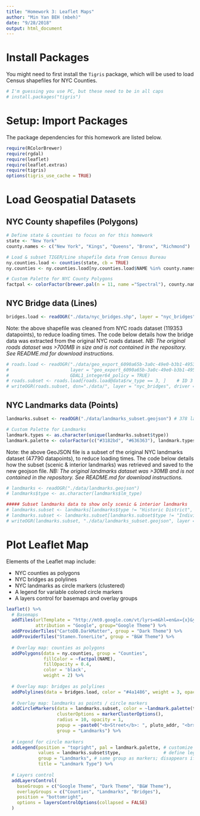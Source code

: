 ```yaml
---
title: "Homework 3: Leaflet Maps"
author: "Min Yan BEH (mbeh)"
date: "9/28/2018"
output: html_document
---
```


# Install Packages

You might need to first install the `Tigris` package, which will be used to load Census shapefiles for NYC Counties.

```r
# I'm guessing you use PC, but these need to be in all caps
# install.packages("tigris")
```

# Setup: Import Packages

The package dependencies for this homework are listed below.

```r
require(RColorBrewer)
require(rgdal)
require(leaflet)
require(leaflet.extras)
require(tigris)
options(tigris_use_cache = TRUE)
```

# Load Geospatial Datasets

## NYC County shapefiles (Polygons)

```r
# Define state & counties to focus on for this homework
state <- "New York"
county.names <- c("New York", "Kings", "Queens", "Bronx", "Richmond")

# Load & subset TIGER/Line shapefile data from Census Bureau
ny.counties.load <- counties(state, cb = TRUE)
ny.counties <- ny.counties.load[ny.counties.load$NAME %in% county.names,]

# Custom Palette for NYC County Polygons
factpal <- colorFactor(brewer.pal(n = 11, name ="Spectral"), county.names)
```

## NYC Bridge data (Lines)

```r
bridges.load <- readOGR("./data/nyc_bridges.shp", layer = "nyc_bridges")
```

Note: the above shapefile was cleaned from NYC roads dataset (119353 datapoints), to reduce loading times.
The code below details how the bridge data was extracted from the original NYC roads dataset.
*NB: The original roads dataset was >700MB in size and is not contained in the repository. See README.md for download instructions.*

```r
# roads.load <- readOGR("./data/geo_export_6090a65b-3a0c-49e0-b3b1-4953105ee436.shp",
#                       layer = "geo_export_6090a65b-3a0c-49e0-b3b1-4953105ee436", 
#                       GDAL1_integer64_policy = TRUE)
# roads.subset <- roads.load[roads.load@data$rw_type == 3, ]    # ID 3 represents bridges
# writeOGR(roads.subset, dsn="./data/", layer = "nyc_bridges", driver = "ESRI Shapefile")
```

## NYC Landmarks data (Points)

```r
landmarks.subset <- readOGR("./data/landmarks_subset.geojson") # 378 landmarks

# Custom Palette for Landmarks
landmark.types <- as.character(unique(landmarks.subset$type))
landmark.palette <- colorFactor(c("#3182bd", "#636363"), landmark.types)
```

Note: the above GeoJSON file is a subset of the original NYC landmarks dataset (47790 datapoints), to reduce loading times.
The code below details how the subset (scenic & interior landmarks) was retrieved and saved to the new geojson file.
*NB: The original landmarks dataset was >30MB and is not contained in the repository. See README.md for download instructions.*

```r
# landmarks <- readOGR("./data/landmarks.geojson")
# landmarks$type <- as.character(landmarks$lm_type)

##### Subset landmarks data to show only scenic & interior landmarks
# landmarks.subset <- landmarks[landmarks$type != "Historic District", ]
# landmarks.subset <- landmarks.subset[landmarks.subset$type != "Individual Landmark", ]
# writeOGR(landmarks.subset, "./data/landmarks_subset.geojson", layer = "landmarks", driver = "GeoJSON")
```


# Plot Leaflet Map 

Elements of the Leaflet map include:

* NYC counties as polygons
* NYC bridges as polylines
* NYC landmarks as circle markers (clustered)
* A legend for variable colored circle markers
* A layers control for basemaps and overlay groups

```r
leaflet() %>%
  # Basemaps
  addTiles(urlTemplate = "http://mt0.google.com/vt/lyrs=m&hl=en&x={x}&y={y}&z={z}&s=Ga", # Source: Class 10 app.R Example
           attribution = "Google", group="Google Theme") %>%
  addProviderTiles("CartoDB.DarkMatter", group = "Dark Theme") %>%
  addProviderTiles("Stamen.TonerLite", group = "B&W Theme") %>%
  
  # Overlay map: counties as polygons
  addPolygons(data = ny.counties, group = "Counties",
              fillColor = ~factpal(NAME), 
              fillOpacity = 0.4, 
              color = 'black', 
              weight = 2) %>%
  
  # Overlay map: bridges as polylines
  addPolylines(data = bridges.load, color = "#4a1486", weight = 3, opacity = 1, group = "Bridges") %>%
  
  # Overlay map: landmarks as points / circle markers
  addCircleMarkers(data = landmarks.subset, color = ~landmark.palette(type), # vary marker color based on landmark type
                   clusterOptions = markerClusterOptions(),            # cluster markers if they are densely populated
                   radius = 10, opacity = 1,                           # customize visual attributes
                   popup = ~paste0("<b>Street</b>: ", pluto_addr, "<br><b>Landmark</b>: ", lm_name), # define popup text
                   group = "Landmarks") %>%
  
  # Legend for circle markers
  addLegend(position = "topright", pal = landmark.palette, # customize visual attributes
            values = landmarks.subset$type,                # define legend text
            group = "Landmarks", # same group as markers; disappears if unselected
            title = "Landmark Type") %>%
  
  # Layers control
  addLayersControl(
    baseGroups = c("Google Theme", "Dark Theme", "B&W Theme"),
    overlayGroups = c("Counties", "Landmarks", "Bridges"),
    position = "bottomright",
    options = layersControlOptions(collapsed = FALSE)
  )
```